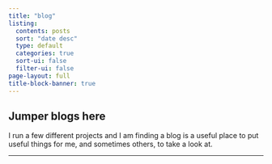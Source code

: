 ```yaml
---
title: "blog"
listing:
  contents: posts
  sort: "date desc"
  type: default
  categories: true
  sort-ui: false
  filter-ui: false
page-layout: full
title-block-banner: true
---
```


## Jumper blogs here

I run a few different projects and I am finding a blog is a useful place to put useful things for me, and sometimes others, to take a look at. 

---